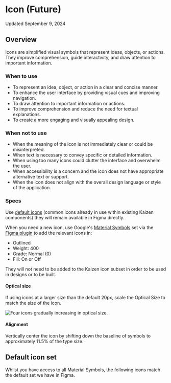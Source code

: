 
<Meta title="Illustrations/Icon/Icon (Future)/Usage Guidelines" />

# Icon (Future)

Updated September 9, 2024

<ResourceLinks
  sourceCode="https://github.com/cultureamp/kaizen-design-system/tree/main/packages/components/src/__illustrations__/Icon/v3"
  apiSpecification="/?path=/docs/illustrations-icon-v3-api-specification--docs"
  figma="https://www.figma.com/design/eZKEE5kXbEMY3lx84oz8iN/%F0%9F%92%9C-Heart-UI-Kit?node-id=1929-3974"
/>

<KAIOInstallation exportNames="Icon" isFuture />

## Overview

Icons are simplified visual symbols that represent ideas, objects, or actions. They improve comprehension, guide interactivity, and draw attention to important information.

<Canvas of={IconStories.Playground} />
<Controls of={IconStories.Playground} include={["name", "isFilled"]} />

### When to use

- To represent an idea, object, or action in a clear and concise manner.
- To enhance the user interface by providing visual cues and improving navigation.
- To draw attention to important information or actions.
- To improve comprehension and reduce the need for textual explanations.
- To create a more engaging and visually appealing design.

### When not to use

- When the meaning of the icon is not immediately clear or could be misinterpreted.
- When text is necessary to convey specific or detailed information.
- When using too many icons could clutter the interface and overwhelm the user.
- When accessibility is a concern and the icon does not have appropriate alternative text or support.
- When the icon does not align with the overall design language or style of the application.

### Specs

Use [default icons](#default-icon-set) (common icons already in use within existing Kaizen components) they will remain available in Figma directly.

When you need a new icon, use Google's [Material Symbols](https://fonts.google.com/icons) set via the [Figma plugin](https://www.figma.com/community/plugin/1088610476491668236/material-symbols) to add the relevant icons in:
- Outlined
- Weight: 400
- Grade: Normal (0)
- Fill: On or Off

They will not need to be added to the Kaizen icon subset in order to be used in designs or to be built.

#### Optical size

If using icons at a larger size than the default 20px, scale the Optical Size to match the size of the icon.

<img src="https://lh3.googleusercontent.com/HOPC05vQ5XWnpO6eguPBVrvkRgtNhnIv7hllCJbFjnd0vWEQhVkogDeiHx47fh5Evb7XVKOaEtM18afa-JEFUoBDtBI_fIJSkjHRrkWKKoXwMA=s0" alt="Four icons gradually increasing in optical size." />

#### Alignment

Vertically center the icon by shifting down the baseline of symbols to approximately 11.5% of the type size.

<DosAndDonts>
  <DoOrDont story={IconStories.AlignmentDo} />
  <DoOrDont story={IconStories.AlignmentDont} isDont />
</DosAndDonts>

## Default icon set

Whilst you have access to all Material Symbols, the following icons match the default set we have in Figma.

<Story of={IconStories.DefaultIconSet} />
